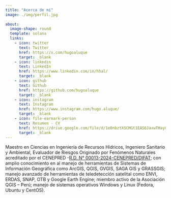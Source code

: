 ```yaml
---
title: "Acerca de mí"
image: ./img/perfil.jpg
  
about:
  image-shape: round
  template: solana
  links:
    - icon: twitter
      text: Twitter
      href: https://x.com/hugoaluque
      target: _blank
    - icon: linkedin
      text: LinkedIn
      href: https://www.linkedin.com/in/hhal/
      target: _blank
    - icon: github
      text: Github
      href: https://github.com/hugoaluque
      target: _blank
    - icon: instagram
      text: Instagram
      href: https://www.instagram.com/hugo.aluque/
      target: _blank
    - icon: file-earmark-person
      text: Resumen - CV
      href: https://drive.google.com/file/d/1e0nbztXSCMGt1EAS6JaxwTHayGnb6vSt/view?usp=sharing
      target: _blank
---
```


Maestro en Ciencias en Ingeniería de Recursos Hídricos, Ingeniero Sanitario y Ambiental, Evaluador de Riesgos Originado por Fenómenos Naturales acreditado por el CENEPRED -[R.D. N° 00013-2024-CENEPRED/DIFAT](https://renaerd.cenepred.gob.pe/siide/storage/resolucion/013-2024-CENEPRED-DIFAT.pdf "Acreditación  CENEPRED"); con amplio conocimiento en al manejo de herramientas de Sistemas de Información Geográfica como ArcGIS, QGIS, GVGIS, SAGA GIS y GRASSGIS; manejo avanzado de herramientas de teledetección satelital como ENVI, ERDAS, SNAP, OTB y Google Earth Engine; miembro activo de la Asociación QGIS -- Perú; manejo de sistemas operativos Windows y Linux (Fedora, Ubuntu y CentOS).
